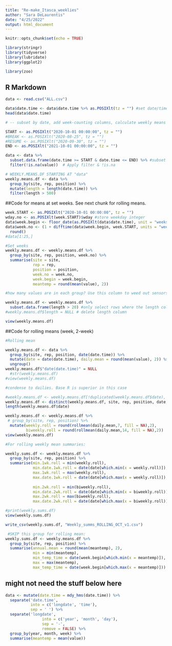 ```yaml
---
title: "Re-make_Itasca_weeklies"
author: "Sara DeLaurentis"
date: "4/25/2022"
output: html_document
---
```


```r
knitr::opts_chunk$set(echo = TRUE)

library(stringr)
library(tidyverse)
library(lubridate)
library(ggplot2)

library(zoo)
```

## R Markdown


```r
data <- read.csv("ALL.csv")

data$date.time <- data$date.time %>% as.POSIXlt(tz = "") #set date/time class to POSIXlt for greater ease in parsing date elements.
head(data$date.time)

# -- subset by date, add week-counting columns, calculate weekly means --

START <- as.POSIXlt("2020-10-01 00:00:00", tz = "")
#BREAK <- as.POSIXlt("2020-08-25", tz = "")
#RESUME <- as.POSIXlt("2020-09-30", tz = "")
END <- as.POSIXlt("2021-10-01 00:00:00", tz = "")

data <- data %>% 
  subset.data.frame(date.time >= START & date.time <= END) %>% #subset the whole df                         
  filter(!is.na(value))  # Apply filter & !is.na

# WEEKLY.MEANS.DF STARTING AT "data"
weekly.means.df <- data %>%
  group_by(site, rep, position) %>% 
  mutate(length = length(date.time)) %>% 
  filter(length > 500)
```

##Code for means at set weeks. See next chunk for rolling means.

```r
week.START <- as.POSIXlt("2020-10-01 00:00:00", tz = "")
wday.no <- as.POSIXlt(week.START)$wday #store weekday integer
data$week.begin <- floor_date(as.POSIXlt(data$date.time), unit = "weeks", week_start = wday.no) #create week.begin column
data$week.no <- (1 + difftime(data$week.begin, week.START, units = "weeks")) %>% 
  round()
#data[1:25,]

#Set weeks
weekly.means.df <- weekly.means.df %>%
  group_by(site, rep, position, week.no) %>% 
  summarise(site = site, 
            rep = rep, 
            position = position, 
            week.no = week.no, 
            week.begin = week.begin, 
            meantemp = round(mean(value), 2))

#how many values are in each group? Use this column to weed out sensors with only a few cells of data.

weekly.means.df <- weekly.means.df %>% 
  subset.data.frame(length > 20) #only select rows where the length column value is greater than 500.
#weekly.means.df$length = NULL # delete length column 

view(weekly.means.df)
```

##Code for rolling means (week, 2-week)

```r

#Rolling mean

weekly.means.df <- data %>%
  group_by(site, rep, position, date(date.time)) %>% 
  mutate(date = date(date.time), daily.mean = round(mean(value), 2)) %>% 
  ungroup()
weekly.means.df$"date(date.time)" = NULL
  #str(weekly.means.df)
#view(weekly.means.df)

#condense to dailies. Base R is superior in this case

#weekly.means.df <- weekly.means.df[!duplicated(weekly.means.df$date), ]
weekly.means.df <- distinct(weekly.means.df, site, rep, position, date, .keep_all = TRUE)
length(weekly.means.df$date)

weekly.means.df <- weekly.means.df %>%
 # group_by(site, rep, position) %>% 
  mutate(weekly.roll = round(rollmean(daily.mean,7, fill = NA),2),
         biweekly.roll = round(rollmean(daily.mean,14, fill = NA),2))
view(weekly.means.df)

#For rolling weekly mean summaries:

weekly.sums.df <- weekly.means.df %>% 
  group_by(site, rep, position) %>% 
  summarise(min.1wk.roll = min(weekly.roll),
            min.date.1wk.roll = date(date[which.min(x = weekly.roll)]),
            max.1wk.roll = max(weekly.roll),
            max.date.1wk.roll = date(date[which.max(x = weekly.roll)]),
            
            min.2wk.roll = min(biweekly.roll),
            min.date.2wk.roll = date(date[which.min(x = biweekly.roll)]),
            max.2wk.roll = max(biweekly.roll),
            max.date.2wk.roll = date(date[which.max(x = biweekly.roll)]))

#print(weekly.sums.df)
view(weekly.sums.df)

write_csv(weekly.sums.df, "Weekly_summs_ROLLING_OCT_v1.csv")

```


```r
 #SKIP this group for rolling mean:
weekly.sums.df <- weekly.means.df %>% 
  group_by(site, rep, position) %>% 
  summarise(annual.mean = round(mean(meantemp), 2), 
            min = min(meantemp),
            min_temp_time = date(week.begin[which.min(x = meantemp)]),
            max = max(meantemp),
            max_temp_time = date(week.begin[which.max(x = meantemp)]))

```
## might not need the stuff below here

```r

data <- mutate(date.time = mdy_hms(date.time)) %>% 
  separate('date.time',
           into = c('longdate', 'time'),
           sep = ' ') %>% 
  separate('longdate',
                into = c('year', 'month', 'day'),
                sep = '-',
                remove = FALSE) %>% 
  group_by(year, month, week) %>% 
  summarise(meantemp = mean(value)) 


```


